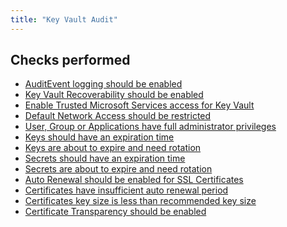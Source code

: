 ```yaml
---
title: "Key Vault Audit"
---
```


## Checks performed

- [AuditEvent logging should be enabled](azurekeyvaultaudit/rules/azure_audit_keyvault_enable_audit_event_logging)
- [Key Vault Recoverability should be enabled](azurekeyvaultaudit/rules/azure_audit_keyvault_enable_recoverability)
- [Enable Trusted Microsoft Services access for Key Vault](azurekeyvaultaudit/rules/azure_audit_keyvault_enable_trusted_services_access)
- [Default Network Access should be restricted](azurekeyvaultaudit/rules/azure_audit_keyvault_default_network_access_enabled)
- [User, Group or Applications have full administrator privileges](azurekeyvaultaudit/rules/azure_audit_keyvault_entities_with_full_admin_privileges)
- [Keys should have an expiration time](azurekeyvaultaudit/rules/azure_audit_keyvault_keys_need_expiration)
- [Keys are about to expire and need rotation](azurekeyvaultaudit/rules/azure_audit_keyvault_keys_need_rotation)
- [Secrets should have an expiration time](azurekeyvaultaudit/rules/azure_audit_keyvault_secrets_need_expiration)
- [Secrets are about to expire and need rotation](azurekeyvaultaudit/rules/azure_audit_keyvault_secrets_need_rotation)
- [Auto Renewal should be enabled for SSL Certificates](azurekeyvaultaudit/rules/azure_audit_keyvault_enable_certificate_auto_renewal)
- [Certificates have insufficient auto renewal period](azurekeyvaultaudit/rules/azure_audit_keyvault_certificates_without_sufficient_renewal_period)
- [Certificates key size is less than recommended key size](azurekeyvaultaudit/rules/azure_audit_keyvault_certificates_without_right_key_size)
- [Certificate Transparency should be enabled](azurekeyvaultaudit/rules/azure_audit_keyvault_enable_certificate_transparency)
